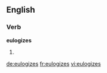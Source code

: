 ==English==

===Verb===
'''eulogizes'''

# {{third-person singular of|eulogize}}

[[de:eulogizes]]
[[fr:eulogizes]]
[[vi:eulogizes]]
